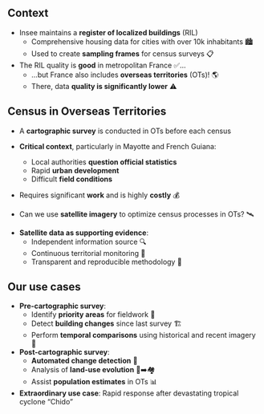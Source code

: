 ## Context

- Insee maintains a [**register of localized buildings**]{.orange} (RIL)
  - Comprehensive housing data for cities with over 10k inhabitants 🏙️
  - Used to create [**sampling frames**]{.blue2} for census surveys 📋
- The RIL quality is [**good**]{.orange} in metropolitan France ✅...
  - ...but France also includes [**overseas territories**]{.blue2} (OTs)! 🌎
  - There, data [**quality is significantly lower**]{.blue2} ⚠️

## Census in Overseas Territories

- A [**cartographic survey**]{.orange} is conducted in OTs before each census

- [**Critical context**]{.orange}, particularly in Mayotte and French Guiana:
  - Local authorities [**question official statistics**]{.blue2}
  - Rapid [**urban development**]{.blue2}
  - Difficult [**field conditions**]{.blue2}

- Requires significant [**work**]{.orange} and is highly [**costly**]{.orange} 💰

- Can we use [**satellite imagery**]{.orange} to optimize census processes in OTs? 🛰️

::: {.notes}

- [**Satellite data as supporting evidence**]{.orange}:
  - Independent information source 🔍
  - Continuous territorial monitoring 🔄
  - Transparent and reproducible methodology 📑

:::

## Our use cases

- [**Pre-cartographic survey**]{.orange}:
  - Identify [**priority areas**]{.blue2} for fieldwork 🎯
  - Detect [**building changes**]{.blue2} since last survey 🏗️
  - Perform [**temporal comparisons**]{.blue2} using historical and recent imagery 📆

- [**Post-cartographic survey**]{.orange}:
  - [**Automated change detection**]{.blue2} 🤖
  - Analysis of [**land-use evolution**]{.blue2} 🌳➡️🏘️
  - Assist [**population estimates**]{.blue2} in OTs 📊

- [**Extraordinary use case**]{.red2}: Rapid response after devastating tropical cyclone "Chido"
